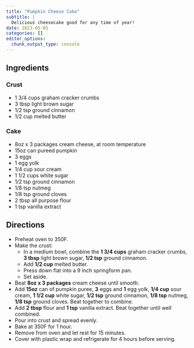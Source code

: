 ```yaml
---
title: "Pumpkin Cheese Cake"
subtitle: |
  Delicious cheesecake good for any time of year!
date: 2023-05-05
categories: []
editor_options:
  chunk_output_type: console
---
```


## Ingredients

### Crust

* 1 3/4 cups graham cracker crumbs
* 3 tbsp light brown sugar
* 1/2 tsp ground cinnamon
* 1/2 cup melted butter

### Cake

* 8oz x 3 packages cream cheese, at room temperature
* 15oz can pureed pumpkin
* 3 eggs
* 1 egg yolk
* 1/4 cup sour cream
* 1 1/2 cups white sugar
* 1/2 tsp ground cinnamon
* 1/8 tsp nutmeg
* 1/8 tsp ground cloves
* 2 tbsp all purpose flour
* 1 tsp vanilla extract

## Directions

* Preheat oven to 350F.
* Make the crust:
  * In a medium bowl, combine the **1 3/4 cups** graham cracker crumbs, **3 tbsp** light brown sugar, **1/2 tsp** ground cinnamon.
  * Add **1/2 cup** melted butter.
  * Press down flat into a 9 inch springform pan.
  * Set aside.
* Beat **8oz x 3 packages** cream cheese until smooth.
* Add **15oz** can of pumpkin puree, **3** eggs and **1** egg yolk, **1/4 cup** sour cream, **1 1/2 cup** white sugar, **1/2 tsp** ground cinnamon, **1/8 tsp** nutmeg, **1/8 tsp** ground cloves. Beat together to combine.
* Add **2 tbsp** flour and **1 tsp** vanilla extract. Beat together until well combined.
* Pour into crust and spread evenly.
* Bake at 350F for 1 hour.
* Remove from oven and let rest for 15 minutes.
* Cover with plastic wrap and refrigerate for 4 hours before serving.
